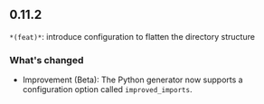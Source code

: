 ## 0.11.2
`*(feat)*`: introduce configuration to flatten the directory structure

### What's changed
- Improvement (Beta): The Python generator now supports a configuration option called `improved_imports`.

